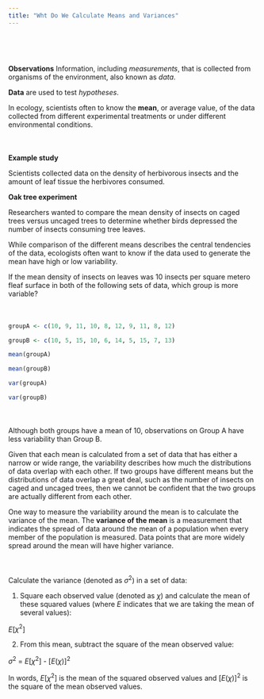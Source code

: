 ```yaml
---
title: "Wht Do We Calculate Means and Variances"
---
```


<div style = "margin-bottom:75px;">

</div>

<div style = "margin-bottom:50px;">

**Observations** Information, including *measurements*, that is collected from organisms of the environment, also known as *data*.

**Data** are used to test *hypotheses*.

In ecology, scientists often to know the **mean**, or average value, of the data collected from different experimental treatments or under different environmental conditions.  

</div>

<div style = "margin-bottom:50px;">

**Example study** 

Scientists collected data on the density of herbivorous insects and the amount of leaf tissue the herbivores consumed.

**Oak tree experiment**

Researchers wanted to compare the mean density of insects on caged trees versus uncaged trees to determine whether birds depressed the number of insects consuming tree leaves.

While comparison of the different means describes the central tendencies of the data,
ecologists often want to know if the data used to generate the mean have high or low variability.

If the mean density of insects on leaves was 10 insects per square metero fleaf surface in both of the following sets of data, which group is more variable?

</div>

<div style = "margin-bottom:50px;">
```r
groupA <- c(10, 9, 11, 10, 8, 12, 9, 11, 8, 12)

groupB <- c(10, 5, 15, 10, 6, 14, 5, 15, 7, 13)

mean(groupA)

mean(groupB)

var(groupA)

var(groupB)
```
</div>

<div style = "margin-bottom:50px;">

Although both groups have a mean of 10, observations on Group A have less variability than Group B.

Given that each mean is calculated from a set of data that has either a narrow or wide range, 
the variability describes how much the distributions of data overlap with each other. If two groups 
have different means but the distributions of data overlap a great deal, such as the number of insects on 
caged and uncaged trees, then we cannot be confident that the two groups are actually different from each other. 

One way to measure the variability around the mean is to calculate the variance of the mean. 
The **variance of the mean** is a measurement that indicates the spread of data around the mean of a population 
when every member of the population is measured. Data points that are more widely spread around the mean will 
have higher variance. 

</div>

<div style = "margin-bottom:50px;">

Calculate the variance (denoted as $\sigma^2$) in a set of data:

1. Square each observed value (denoted as $\chi$) and calculate the mean of these squared values (where *E* indicates that we are taking the mean of several values):

$E$[$\chi^2$]

2. From this mean, subtract the square of the mean observed value:

$\sigma^2$ = $E$[$\chi^2$] - [$E$($\chi$)]$^2$

In words, $E$[$\chi^2$] is the mean of the squared observed values and [$E$($\chi$)]$^2$ is the square of the mean observed values.

</div>





















